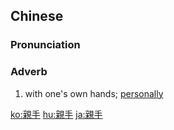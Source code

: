 {{also|亲手}}
==Chinese==
{{zh-forms|s=亲手}}

===Pronunciation===
{{zh-pron
|m=qīnshǒu
|c=can1 sau2
|h=pfs=chhîn-sú
|mn=chhin-chhiú
|cat=adv
}}

===Adverb===
{{zh-adv}}

# with one's own hands; [[personally]]

{{zh-cat|Advanced}}

[[ko:親手]]
[[hu:親手]]
[[ja:親手]]